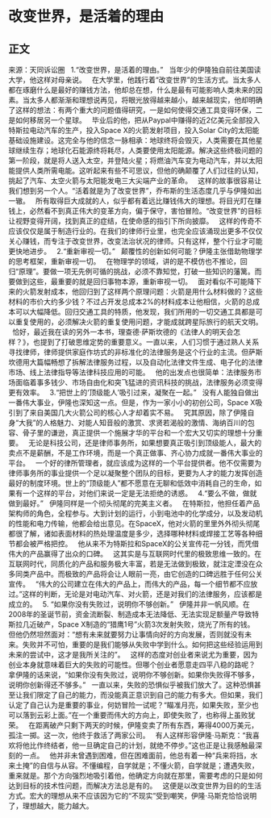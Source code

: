 # 改变世界，是活着的理由
## 正文
来源：天同诉讼圈
 
1.“改变世界，是活着的理由。”
 
当年少的伊隆独自前往美国读大学，他这样对母亲说。
 
在大学里，他践行着“改变世界”的生活方式。当太多人都在琢磨什么是最好的赚钱方法，他却总在想，什么是最有可能影响人类未来的因素。当太多人都渐渐和理想说再见，将眼光放得越来越小，越来越现实，他却明确了这样的想法：有两个重大的问题值得研究，一是如何使得交通工具变得环保，二是如何移居另一个星球。
 
毕业后的他，把从Paypal中赚得的近2亿美元全部投入特斯拉电动汽车的生产，投入Space X的火箭发射项目，投入Solar City的太阳能基础设施建设。这完全与他的信念一脉相承：地球终将会毁灭，人类需要在其他星球继续生存；地球化石能源终将耗尽，人类要使用太阳能源。解决这些终极问题的第一阶段，就是将人送入太空，并登陆火星；将燃油汽车变为电动汽车，并以太阳能提供人类所需电能。这听起来有些不可思议，但他的确颠覆了人们过往的认知，挑起了汽车、太空火箭与太阳能发电三大尖端产业的革命。
 
这样的故事很容易让我们想到另一个人。“活着就是为了改变世界”，乔布斯的生活态度几乎与伊隆如出一辙。
 
所有取得巨大成就的人，似乎都有着远比赚钱伟大的理想。将目光盯在赚钱上，必然看不到真正伟大的变革方向，偏于保守，害怕冒险。“改变世界”的目标让视野变得开阔，找到真正的症结，在使命感的指引下所向披靡。
 
这样的传奇不应该仅仅是属于制造行业的。在我们的律师行业里，也完全应该涌现出更多不仅仅关心赚钱，而专注于改变世界，改变法治状况的律师。只有这样，整个行业才可能更快地进步。
 
2.“重新审视一切。”
 
颠覆性的创新如何可能？伊隆主张借助物理学的思考框架，重新审视一切。
 
在物理学的领域，讲的是不模仿也不推论，回归“原理”。要做一项无先例可循的挑战，必须不靠知觉，打破一些知识的藩篱。而要做到这些，最重要的就是回归事物本源，重新审视一切。
 
面对看似不可能降下来的火箭发射成本，他回归到了这样两个原理问题：火箭是用什么材料做的？这些材料的市价大约多少钱？不过占开发总成本2%的材料成本让他相信，火箭的总成本可以大幅降低。回归交通工具的特质，他发现，我们所用的一切交通工具都是可以重复使用的，必须解决火箭的重复使用问题，才能成就跨星际旅行的航天文明。
 
恰好，最近我在读的另外一本书，理查德·萨斯坎德的《法律人的明天会怎样？》，也提到了打破思维定势的重要意义。一直以来，人们习惯于通过熟人关系寻找律师，律师提供家庭作坊式的非标准化的法律服务是这个行业的主流。但萨斯坎德用大篇幅畅想了拆解法律服务过程，以及自动化法律文件生成、电子化的法律市场、线上法律指导等法律科技应用的可能。
 
他的出发点也很简单：法律服务市场面临着事多钱少、市场自由化和突飞猛进的资讯科技的挑战，法律服务必须变得更有效率。
 
3.“把世上的‘顶级能人’吸引过来，凝聚在一起。”
 
没有人能独自做出一番伟大事业，伊隆也深知这一点。但是，作为一家小小的初创公司，Space X吸引到了来自美国几大火箭公司的核心人才却着实不易。
 
究其原因，除了伊隆自身“大我”的人格魅力、对能人知音般的激赏、求贤若渴般的激情、海纳百川的包容、骨子里的谦逊，真正提供一个施展才华的平台和一个宏大又切实的理想十分重要。
 
无论是科技公司，还是律师事务所，如果想要真正吸引到顶级能人，最大的卖点不是薪酬，不是工作环境，而是一个真正做事、齐心协力成就一番伟大事业的平台。
 
一个好的律所管理者，就应该成为这样的一个平台提供者。他不仅需要为律师事务所的事业提供一个足以凝聚整个团队的目标，更要为人才的能力发挥创造最好的制度环境。世上的“顶级能人”都不愿意在无聊和低效中消耗自己的生命，如果有一个这样的平台，对他们来说一定是无法拒绝的诱惑。
 
4.“要么不做，做就做到最好。”
 
伊隆同样是一个彻头彻尾的完美主义者。
 
在特斯拉，他担任着产品架构师的角色，全程参与。大到计划的运行，小到电池中的化学成分，以及发动机的性能和电力传输，他都会给出意见。在SpaceX，他对火箭的里里外外彻头彻尾都很了解，诸如表面材料的热处理温度是多少，选择哪种材料或焊接工艺等各种细节都会被严格把控。
 
他从来不为特斯拉和SpaceX的公关宣传花一分钱，而凭借伟大的产品赢得了出众的口碑。
 
这其实是与互联网时代里的极致思维一致的。在互联网时代，同质化的产品和服务极大丰富，若是无法做到极致，就注定湮没在众多同类产品中。而极致的产品将会让人眼前一亮，由它创造的口碑远胜于任何公关宣传。
 
“伟大的公司建立在伟大的产品上，而伟大的产品，每一个细节都不应放过。”这样的判断，无论是对电动汽车、对火箭，还是对我们的法律服务，应该都是成立的。
 
5. “如果你没有失败过，说明你不够创新。”
 
伊隆并非一帆风顺。在2008年的圣诞节前，资金流断裂、制造成本无法降低、无法实现足额量产导致特斯拉几近破产，Space X制造的“猎鹰1号”火箭3次发射失败，烧光了所有的钱。
 
但他仍然坦然面对：“想有未来就要努力让事情向好的方向发展，否则就没有未来。失败并不可怕，重要的是我们能够从失败中学到什么。如何把这些经验运用到未来的尝试中，这才是我所关注的”。
 
这样的态度对创业者来说尤为重要，因为创业本身就意味着巨大的失败的可能性。但哪个创业者愿意走四平八稳的路呢？
 
拿伊隆的话来说，“如果你没有失败过，说明你不够创新。如果你失败得不够多，说明你创新得还不够多。”
 
一直以来，失败的恐惧似乎被我们放大了。这种恐惧甚至让我们限定了自己的能力，而没能真正意识到自己的能力有多大。但如果，我们认定了自己认为是重要的事业，何妨冒险一试呢？“瞄准月亮，如果失败，至少也可以落到云彩上面。”在一个重要而伟大的方向上，即使失败了，也称得上虽败犹荣。
 
在距离破产只剩下两天的时候，伊隆变卖了所有东西，筹得4000万美元，孤注一掷。这一次，他终于救活了两家公司。
 
有人这样形容伊隆·马斯克：“我喜欢将他比作终结者，他一旦确定自己的计划，就绝不停步。”这也正是让我感触最深刻的一点。
 
他并非未曾遇到困难，但在困难面前，他总有着一种“兵来将挡，水来土掩”的自信与从容。不懂编程，自学就是；不懂火箭，自学就是；遭遇失败，重来就是。那个方向强烈地吸引着他，他确定方向就在那里，需要考虑的只是如何达到目标的技术性问题，而解决方法总是有的。
 
这便是以改变世界为目的的生活方式。宏大的理想从来不应该因为它的“不现实”受到嘲笑，伊隆·马斯克恰恰说明了，理想越大，能力越大。
 
